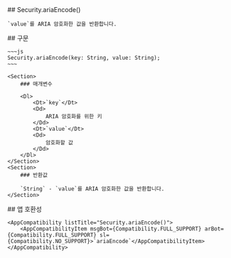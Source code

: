 
<Section>
    ## Security.ariaEncode()

    `value`를 ARIA 암호화한 값을 반환합니다.
</Section>
<Section>
    ## 구문

    ~~~js
    Security.ariaEncode(key: String, value: String);
    ~~~

    <Section>
        ### 매개변수

        <Dl>
            <Dt>`key`</Dt>
            <Dd>
                ARIA 암호화를 위한 키
            </Dd>
            <Dt>`value`</Dt>
            <Dd>
                암호화할 값
            </Dd>
        </Dl>
    </Section>
    <Section>
        ### 반환값

        `String` - `value`를 ARIA 암호화한 값을 반환합니다.
    </Section>
</Section>
<Section>
    ## 앱 호환성

    <AppCompatibility listTitle="Security.ariaEncode()">
        <AppCompatibilityItem msgBot={Compatibility.FULL_SUPPORT} arBot={Compatibility.FULL_SUPPORT} sl={Compatibility.NO_SUPPORT}>`ariaEncode`</AppCompatibilityItem>
    </AppCompatibility>
</Section>